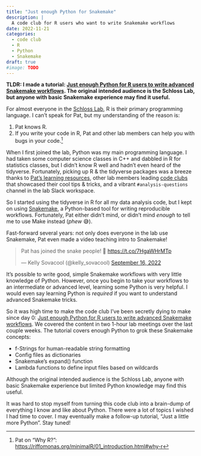```yaml
---
title: "Just enough Python for Snakemake"
description: |
  A code club for R users who want to write Snakemake workflows
date: 2022-11-21
categories:
  - code club
  - R
  - Python
  - Snakemake
draft: true
#image: TODO
---
```


**TLDR: I made a tutorial: 
[Just enough Python for R users to write advanced Snakemake workflows](https://www.schlosslab.org/just-enough-python/). 
The original intended audience is the Schloss Lab, but anyone with basic Snakemake
experience may find it useful.**

For almost everyone in the [Schloss Lab](http://www.schlosslab.org/), 
R is their primary programming language.
I can't speak for Pat, but my understanding of the reason is:

1. Pat knows R.
1. If you write your code in R, Pat and other lab members can help you with bugs in your code.^[Pat on "Why R?": <https://riffomonas.org/minimalR/01_introduction.html#why-r>]

When I first joined the lab, Python was my main programming language. 
I had taken some computer science classes in C++ and dabbled in R for 
statistics classes, but I didn't know R well and hadn't even heard of the tidyverse.
Fortunately, picking up R & the tidyverse packages was a breeze thanks to 
[Pat's learning resources](https://riffomonas.org/), 
other lab members leading 
[code clubs](https://doi.org/10.1371/journal.pcbi.1008119) 
that showcased their cool tips & tricks,
and a vibrant `#analysis-questions` channel in the lab Slack workspace.

So I started using the tidyverse in R for all my data analysis code, but
I kept on using [Snakemake](https://snakemake.readthedocs.io/en/stable/), 
a Python-based tool for writing reproducible workflows.
Fortunately, Pat either didn't mind, or didn't mind _enough_ to tell me to use Make instead (_phew_ 😅). 

Fast-forward several years: not only does everyone in the lab use Snakemake, 
Pat even made a video teaching intro to Snakemake!

<blockquote class="twitter-tweet"><p lang="en" dir="ltr">Pat has joined the snake people! 🎉 <a href="https://t.co/7HgaWHrMTp">https://t.co/7HgaWHrMTp</a></p>&mdash; Kelly Sovacool (@kelly_sovacool) <a href="https://twitter.com/kelly_sovacool/status/1570763926689976323?ref_src=twsrc%5Etfw">September 16, 2022</a></blockquote> <script async src="https://platform.twitter.com/widgets.js" charset="utf-8"></script>

It's possible to write good, simple Snakemake workflows with very little knowledge of Python.
However, once you begin to take your workflows to an intermediate or advanced level,
learning some Python is very helpful. 
I would even say learning Python is _required_ if you want to understand advanced 
Snakemake tricks.

So it was high time to make the code club I've been secretly dying to make since day 0:
[Just enough Python for R users to write advanced Snakemake workflows](https://www.schlosslab.org/just-enough-python/).
We covered the content in two 1-hour lab meetings over the last couple weeks.
The tutorial covers enough Python to grok these Snakemake concepts:

- f-Strings for human-readable string formatting
- Config files as dictionaries
- Snakemake's expand() function
- Lambda functions to define input files based on wildcards

Although the original intended audience is the Schloss Lab,
anyone with basic Snakemake experience but limited Python knowledge may find 
this useful.

It was hard to stop myself from turning this code club into a brain-dump of 
everything I know and like about Python.
There were a lot of topics I wished I had time to cover.
I may eventually make a follow-up tutorial, "Just a little more Python". Stay tuned!
